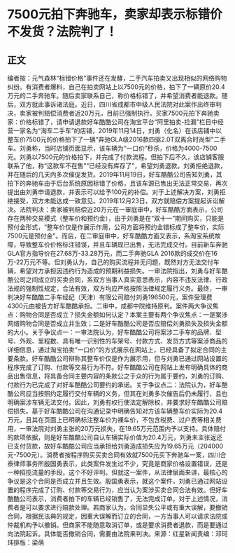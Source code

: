# 7500元拍下奔驰车，卖家却表示标错价不发货？法院判了！
## 正文
编者按：元气森林“标错价格”事件还在发酵，二手汽车拍卖又出现相似的网络购物纠纷。有消费者爆料，自己在拍卖网站上以7500元的价格，拍下了一辆原价20.4万元的二手奔驰车。随后卖家联系自己，称价格标错了，并希望消费者能退款。随后，双方就此事诉诸法庭。近日，四川省成都市中级人民法院对此案作出终审判决，卖家被判赔偿消费者近20万元，目前已强制执行。买家7500元拍下奔驰卖家：价格标错了，请申请退款好车酷酷公司在淘宝平台“阿里拍卖-捡漏”栏目中经营一家名为“淘车二手车”的店铺，2019年11月14日，刘勇（化名）在该店铺中以整车价7500元的价格拍下了一辆“奔驰GLA级2016款四驱2.0T双离合时尚型”二手车。刘勇称，当时店铺页面显示，该车辆为“一口价”秒杀，价格为4000-7500元。刘勇以7500元的价格拍下，并完成了付款流程。但拍下后不久，该店铺客服联系了他，称“这款车不在售”“已经没有库存了”，希望刘勇退款。刘勇拒绝退款，并在随后的几天内多次催促发货。2019年11月19日，好车酷酷公司告知刘勇，其拍下的奔驰车由于后台系统原因标错了价格，且该车源已售出无法正常交易，再次提出由刘勇申请退款，并表示可以给予100元的补偿。对于上述解决方案，刘勇拒绝接受，双方未能达成一致意见。2019年12月23日，双方就赔偿方案提起诉讼解决。法院判决：卖家被判赔偿近20万元在一审庭审中，好车酷酷方面表示，公司存在两种交易模式（整车价和预约金），由于刘勇是在“双十一”期间购买，只能是预付金形式，“整车价仅是作展示作用，公司方面将预约金错标成了整车价，实际7500元是预付金”。而后，在二审庭审中，好车酷酷方面又表示，系淘宝系统故障，导致整车价价格标注错误，并且车辆现已出售，无法完成交付。目前新车奔驰GLA官方指导价在27.68万-33.28万元，而二手奔驰GLA 2016款的成交价在16万-22万元不等。但刘勇认为，自己的购买流程并无问题，既然对方无法交付车辆，希望对方承担因违约行为造成的预期利益损失。一审法院指出，刘勇与好车酷酷公司之间成立的买卖合同，系双方当事人真实意思表示，内容不违反法律、行政法规的强制性规定，合法有效，双方均应严格按照法律规定履行义务。最终，一审判决好车酷酷二手车经纪（天津）有限公司赔付刘勇196500元，案件受理费4300元由被告方好车酷酷承担。二审中，成都中院维持原判。案件两大争议焦点：购物合同是否成立？损失金额如何认定？本案主要有两个争议焦点：一是案涉网络购物合同是否成立并生效；二是好车酷酷公司是否应赔偿刘勇损失及损失金额的大小。关于争议点一：一审法院认为，好车酷酷公司将案涉二手车的品牌、型号、外观、里程数、具有唯一识别性的车架号、付款方式、发货方式等案涉商品的详细信息，通过淘宝拍卖“一口价”的方式展示在网站上，已经具备了拟定合同的主要条款。好车酷酷公司辩称其整车价仅是作为展示用，但与刘勇已通过网站设置的程序完成了订购、付款等交易行为不符。好车酷酷公司在网站上发布明确具体的商品出售信息，将具备合同主要内容的条款公之于众的行为属于要约，刘勇的订购、付款行为已完成了对好车酷酷公司要约的承诺。关于争议点二：法院认为，好车酷酷公司应当按照约定履行交付车辆的义务，但其在刘勇多次催告后仍未履行，且也明确案涉车辆无法交付。因此，刘勇有权行使法定解除权，并要求好车酷酷公司赔偿损失。基于好车酷酷公司在沟通记录中明确告知对方该车辆整车价实际为20.4万元，且其在页面上已明确标注整车价为裸车价，不包含税费、过户费等相关费用，一审法院对刘勇主张的20万元损失，在19.65万元范围内予以支持。具体赔付的款项依据，则是好车酷酷公司自认车辆实际价值为20.4万元，刘勇未主张返还已支付货款，故好车酷酷公司应当承担给刘勇造成损失应为19.65万元（204000元-7500元）。消费者按程序购买买卖合同有效就7500元买下奔驰车一案，四川合泰律师事务所殷国勇表示，此类案件发生过不少，究竟是商家价格设置错误，还是一种招揽流量的手段，这个不好评判。但就这一案件，从法律层面来讲，最核心的争议是这个合同是否成立并且生效。殷国勇表示，就这个案件，刘勇已通过网站设置的程序完成了订购、付款等交易行为，应当认为案涉买卖合同合法有效。但好车酷酷公司表示，消费者拍下的车辆已经销售了，无法完成订单。对于上述情况，消费者是可以要求进行赔款处理。若商家认为，合同显失公平或有重大误解，要撤销合同，根据民法典的规定，因重大误解而订立的合同，一方当事人可以请求法院或仲裁机构予以撤销。但商家不能随意取消订单，或是要求消费者退款，而是要通过向法院起诉。具体能否撤销合同，需要由法院来判决。来源：红星新闻责编：邓珂玮排版：梁萌